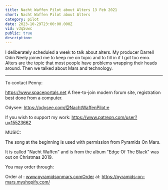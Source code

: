 ```yaml
---
title: Nacht Waffen Pilot about Alters 13 Feb 2021
short: Nacht Waffen Pilot about Alters
category: pilot
date: 2023-10-29T23:00:00.000Z
vid: v3q5uwc
public: true
description:
---
```

I deliberately scheduled a week to talk about alters. My producer Darrell Odin Neely joined me to keep me on topic and to fill in if I got too emo. Alters are the topic that most people have problems wrapping their heads around. Then we talked about Mars and technology.
***
To contact Penny:

https://www.spaceportals.net A free-to-join modern forum site, registration best done from a computer.

Odysee: https://odysee.com/@NachtWaffenPilot:e

If you wish to support my work: https://www.patreon.com/user?u=15523662

MUSIC:

The song at the beginning is used with permission from Pyramids On Mars.

It is called "Nacht Waffen" and is from the album "Edge Of The Black" was out on Christmas 2019.

You may order through:

Order at : www.pyramidsonmars.comOrder at: https://pyramids-on-mars.myshopify.com/​
